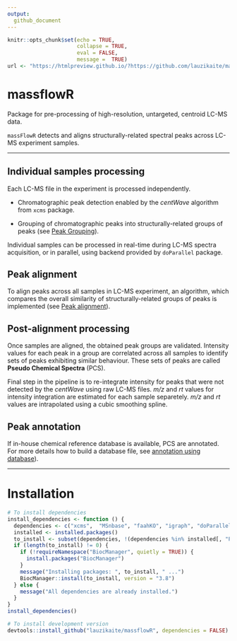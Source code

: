 ```yaml
---
output:
  github_document
---
```


```r
knitr::opts_chunk$set(echo = TRUE,
                      collapse = TRUE,
                      eval = FALSE, 
                      message =  TRUE)
url <- "https://htmlpreview.github.io/?https://github.com/lauzikaite/massFlowR/blob/master/doc/massFlowR.html"
```

# massflowR

Package for pre-processing of high-resolution, untargeted, centroid LC-MS data.


`massFlowR` detects and aligns structurally-related spectral peaks across LC-MS experiment samples.


***

## Individual samples processing


Each LC-MS file in the experiment is processed independently.
 
* Chromatographic peak detection enabled by the *centWave* algorithm from `xcms` package.

* Grouping of chromatographic peaks into structurally-related groups of peaks (see [Peak Grouping](`r url`)).

Individual samples can be processed in real-time during LC-MS spectra acquisition, or in parallel, using backend provided by `doParallel` package.


## Peak alignment


To align peaks across all samples in LC-MS experiment, an algorithm, which compares the overall similarity of structurally-related groups of peaks is implemented (see [Peak alignment](`r url`)). 


## Post-alignment processing


Once samples are aligned, the obtained peak groups are validated. Intensity values for each peak in a group are correlated across all samples to identify sets of peaks exhibiting similar behaviour. These sets of peaks are called **Pseudo Chemical Spectra** (PCS).

Final step in the pipeline is to re-integrate intensity for peaks that were not detected by the *centWave* using raw LC-MS files. *m/z* and *rt* values for intensity integration are estimated for each sample separetely. *m/z* and *rt* values are intrapolated using a cubic smoothing spline.


## Peak annotation


If in-house chemical reference database is available, PCS are annotated. For more details how to build a database file, see [annotation using database](`r url`)).


***


# Installation


```r
# To install dependencies
install_dependencies <- function () {
  dependencies <- c("xcms",  "MSnbase", "faahKO", "igraph", "doParallel",  "foreach")
  installed <- installed.packages()
  to_install <- subset(dependencies, !(dependencies %in% installed[, "Package"]))
  if (length(to_install) != 0) {
    if (!requireNamespace("BiocManager", quietly = TRUE)) {
      install.packages("BiocManager")
    }
    message("Installing packages: ", to_install, " ...")
    BiocManager::install(to_install, version = "3.8")
  } else {
    message("All dependencies are already installed.")
  }
}
install_dependencies()

# To install development version
devtools::install_github("lauzikaite/massflowR", dependencies = FALSE)
```

